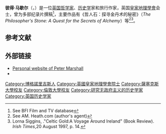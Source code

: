 '''彼得·马歇尔'''（{{lang-en|Peter Hugh Marshall}}，{{bd|1946年|8月23日|}}）是一位[[英国|英国]][[哲学家|哲学家]]、[[历史学|历史学]]家和旅行作家，英国[[皇家地理學會|皇家地理學會]]会士，曾为多部纪录片撰稿<ref>See BFI Film and TV database</ref>，主要作品有《哲人石：探寻金丹术的秘密》（''The Philosopher's Stone: A Quest for the Secrets of Alchemy''）等<ref>See AM. Heath.com (author's agent)</ref><ref name="siggins">Lorna Siggins, ."Celtic Gold:A Voyage
Around Ireland" (Book Review). ''Irish Times'',20 August 1997, p. 14.</ref>。

== 参考文献 ==
{{reflist}}

== 外部链接 ==
* [http://www.petermarshall.net Personal website of Peter Marshall] {{Wayback|url=http://www.petermarshall.net/ |date=20220511104307 }}
* {{worldcat id|lccn-n83-171735}}

{{Authority control}}

{{DEFAULTSORT:Marshall, Peter}}
[[Category:博格諾里吉斯人|Category:博格諾里吉斯人]]
[[Category:英國皇家地理學會院士|Category:英國皇家地理學會院士]]
[[Category:薩塞克斯大學校友|Category:薩塞克斯大學校友]]
[[Category:倫敦大學校友|Category:倫敦大學校友]]
[[Category:研究无政府主义的历史学家|Category:研究无政府主义的历史学家]]
[[Category:英国历史学家|Category:英国历史学家]]